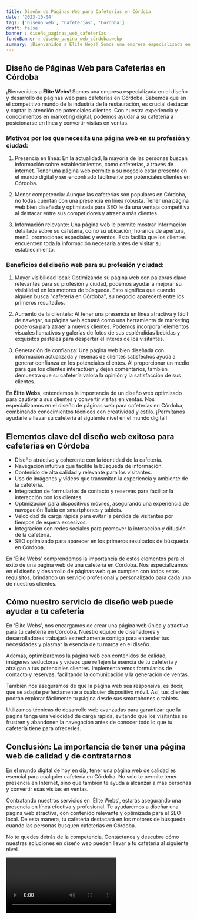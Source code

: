 ```yaml
---
title: Diseño de Páginas Web para Cafeterías en Córdoba
date: '2023-10-04'
tags: ['Diseño web', 'Cafeterías', 'Córdoba']
draft: false
banner : diseño_paginas_web_cafeterías
fondoBanner : diseño_pagina_web_córdoba.webp
summary: ¡Bienvenidos a Élite Webs! Somos una empresa especializada en el diseño y desarrollo de páginas web para cafeterías en Córdoba. Sabemos que en el competitivo mundo de la industria de la restauración, es crucial destacar y captar la atención de potenciales clientes. Con nuestra experiencia y conocimientos en marketing digital, podemos ayudar a su cafetería a posicionarse en línea y convertir visitas en ventas.
---
```


## Diseño de Páginas Web para Cafeterías en Córdoba

¡Bienvenidos a **Élite Webs**! Somos una empresa especializada en el diseño y desarrollo de páginas web para cafeterías en Córdoba. Sabemos que en el competitivo mundo de la industria de la restauración, es crucial destacar y captar la atención de potenciales clientes. Con nuestra experiencia y conocimientos en marketing digital, podemos ayudar a su cafetería a posicionarse en línea y convertir visitas en ventas.

### Motivos por los que necesita una página web en su profesión y ciudad:

1. Presencia en línea: En la actualidad, la mayoría de las personas buscan información sobre establecimientos, como cafeterías, a través de internet. Tener una página web permite a su negocio estar presente en el mundo digital y ser encontrado fácilmente por potenciales clientes en Córdoba.

2. Menor competencia: Aunque las cafeterías son populares en Córdoba, no todas cuentan con una presencia en línea robusta. Tener una página web bien diseñada y optimizada para SEO le da una ventaja competitiva al destacar entre sus competidores y atraer a más clientes.

3. Información relevante: Una página web le permite mostrar información detallada sobre su cafetería, como su ubicación, horarios de apertura, menú, promociones especiales y eventos. Esto facilita que los clientes encuentren toda la información necesaria antes de visitar su establecimiento.

### Beneficios del diseño web para su profesión y ciudad:

1. Mayor visibilidad local: Optimizando su página web con palabras clave relevantes para su profesión y ciudad, podemos ayudar a mejorar su visibilidad en los motores de búsqueda. Esto significa que cuando alguien busca "cafetería en Córdoba", su negocio aparecerá entre los primeros resultados.

2. Aumento de la clientela: Al tener una presencia en línea atractiva y fácil de navegar, su página web actuará como una herramienta de marketing poderosa para atraer a nuevos clientes. Podemos incorporar elementos visuales llamativos y galerías de fotos de sus espléndidas bebidas y exquisitos pasteles para despertar el interés de los visitantes.

3. Generación de confianza: Una página web bien diseñada con información actualizada y reseñas de clientes satisfechos ayuda a generar confianza en los potenciales clientes. Al proporcionar un medio para que los clientes interactúen y dejen comentarios, también demuestra que su cafetería valora la opinión y la satisfacción de sus clientes.

En **Élite Webs**, entendemos la importancia de un diseño web optimizado para cautivar a sus clientes y convertir visitas en ventas. Nos especializamos en el diseño de páginas web para cafeterías en Córdoba, combinando conocimientos técnicos con creatividad y estilo. ¡Permítanos ayudarle a llevar su cafetería al siguiente nivel en el mundo digital!

<GifSeo />

<Cta />

## Elementos clave del diseño web exitoso para cafeterías en Córdoba

- Diseño atractivo y coherente con la identidad de la cafetería.
- Navegación intuitiva que facilite la búsqueda de información.
- Contenido de alta calidad y relevante para los visitantes.
- Uso de imágenes y vídeos que transmitan la experiencia y ambiente de la cafetería.
- Integración de formularios de contacto y reservas para facilitar la interacción con los clientes.
- Optimización para dispositivos móviles, asegurando una experiencia de navegación fluida en smartphones y tablets.
- Velocidad de carga rápida para evitar la pérdida de visitantes por tiempos de espera excesivos.
- Integración con redes sociales para promover la interacción y difusión de la cafetería.
- SEO optimizado para aparecer en los primeros resultados de búsqueda en Córdoba.

En 'Élite Webs' comprendemos la importancia de estos elementos para el éxito de una página web de una cafetería en Córdoba. Nos especializamos en el diseño y desarrollo de páginas web que cumplen con todos estos requisitos, brindando un servicio profesional y personalizado para cada uno de nuestros clientes.

## Cómo nuestro servicio de diseño web puede ayudar a tu cafetería

En 'Élite Webs', nos encargamos de crear una página web única y atractiva para tu cafetería en Córdoba. Nuestro equipo de diseñadores y desarrolladores trabajará estrechamente contigo para entender tus necesidades y plasmar la esencia de tu marca en el diseño.

Además, optimizaremos la página web con contenidos de calidad, imágenes seductoras y vídeos que reflejen la esencia de tu cafetería y atraigan a tus potenciales clientes. Implementaremos formularios de contacto y reservas, facilitando la comunicación y la generación de ventas.

También nos aseguramos de que la página web sea responsiva, es decir, que se adapte perfectamente a cualquier dispositivo móvil. Así, tus clientes podrán explorar fácilmente tu página desde sus smartphones o tablets.

Utilizamos técnicas de desarrollo web avanzadas para garantizar que la página tenga una velocidad de carga rápida, evitando que los visitantes se frustren y abandonen la navegación antes de conocer todo lo que tu cafetería tiene para ofrecerles.

## Conclusión: La importancia de tener una página web de calidad y de contratarnos

En el mundo digital de hoy en día, tener una página web de calidad es esencial para cualquier cafetería en Córdoba. No solo te permite tener presencia en Internet, sino que también te ayuda a alcanzar a más personas y convertir esas visitas en ventas.

Contratando nuestros servicios en 'Élite Webs', estarás asegurando una presencia en línea efectiva y profesional. Te ayudaremos a diseñar una página web atractiva, con contenido relevante y optimizada para el SEO local. De esta manera, tu cafetería destacará en los motores de búsqueda cuando las personas busquen cafeterías en Córdoba.

No te quedes detrás de la competencia. Contáctanos y descubre cómo nuestras soluciones en diseño web pueden llevar a tu cafetería al siguiente nivel.

<Video />

<CtaBot job='Cafeterías' city='Córdoba'/>

<Gmaps query='Córdoba+españa+maps' />